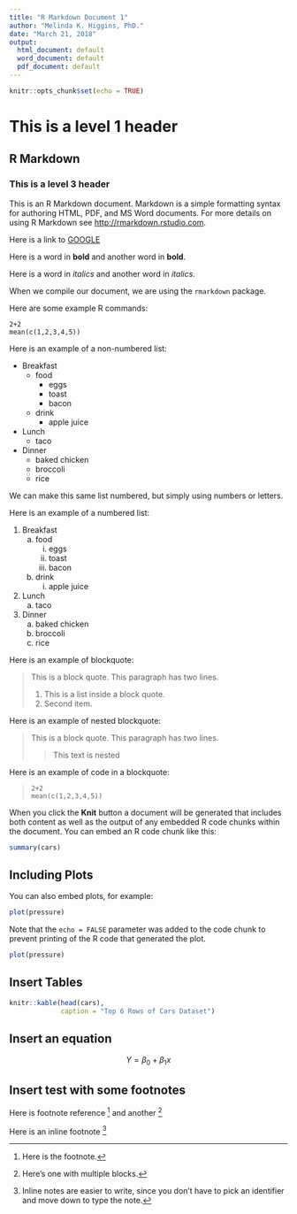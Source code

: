 ```yaml
---
title: "R Markdown Document 1"
author: "Melinda K. Higgins, PhD."
date: "March 21, 2018"
output:
  html_document: default
  word_document: default
  pdf_document: default
---
```


```r
knitr::opts_chunk$set(echo = TRUE)
```

# This is a level 1 header

## R Markdown

### This is a level 3 header

This is an R Markdown document. Markdown is a simple formatting syntax for authoring HTML, PDF, and MS Word documents. For more details on using R Markdown see <http://rmarkdown.rstudio.com>.

Here is a link to [GOOGLE](http://google.com)

Here is a word in **bold** and another word in __bold__.

Here is a word in *italics* and another word in _italics_.

When we compile our document, we are using the `rmarkdown` package.

Here are some example R commands:

```
2+2
mean(c(1,2,3,4,5))
```

Here is an example of a non-numbered list:

* Breakfast
    - food
        + eggs
        + toast
        + bacon
    - drink
        + apple juice
* Lunch
    - taco
* Dinner
    - baked chicken
    - broccoli
    - rice

We can make this same list numbered, but simply using numbers or letters.

Here is an example of a numbered list:

1. Breakfast
    a. food
        i. eggs
        ii. toast
        iii. bacon
    b. drink
        i. apple juice
2. Lunch
    a. taco
3. Dinner
    a. baked chicken
    b. broccoli
    c. rice
    
Here is an example of blockquote:

> This is a block quote. This
> paragraph has two lines.
>
> 1. This is a list inside a block quote.
> 2. Second item.

Here is an example of nested blockquote:

> This is a block quote. This
> paragraph has two lines.
>
> > This text is nested

Here is an example of code in a blockquote:

>     2+2
>     mean(c(1,2,3,4,5))


When you click the **Knit** button a document will be generated that includes both content as well as the output of any embedded R code chunks within the document. You can embed an R code chunk like this:

```r
summary(cars)
```

## Including Plots

You can also embed plots, for example:

```r
plot(pressure)
```

Note that the `echo = FALSE` parameter was added to the code chunk to prevent printing of the R code that generated the plot.

```r
plot(pressure)
```

## Insert Tables

```r
knitr::kable(head(cars),
             caption = "Top 6 Rows of Cars Dataset")
```

## Insert an equation

$$ Y = \beta_0 + \beta_1x $$



## Insert test with some footnotes

Here is footnote reference [^1] and another [^longnote]

Here is an inline footnote ^[Inline notes are easier to write, since you don't have to pick an identifier and move down to type the note.]

[^1]: Here is the footnote.
[^longnote]: Here's one with multiple blocks.



